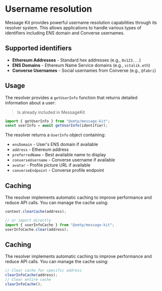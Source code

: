 # Username resolution

Message Kit provides powerful username resolution capabilities through its resolver system. This allows applications to handle various types of identifiers including ENS domain and Converse usernames.

## Supported identifiers

- **Ethereum Addresses** - Standard hex addresses (e.g., `0x123...`)
- **ENS Domains** - Ethereum Name Service domains (e.g., `vitalik.eth`)
- **Converse Usernames** - Social usernames from Converse (e.g., `@fabri`)

## Usage

The resolver provides a `getUserInfo` function that returns detailed information about a user:

> Is already included in MessageKit

```typescript
import { getUserInfo } from "@xmtp/message-kit";
const userInfo = await getUserInfo(identifier);
```

The resolver returns a `UserInfo` object containing:

- `ensDomain` - User's ENS domain if available
- `address` - Ethereum address
- `preferredName` - Best available name to display
- `converseUsername` - Converse username if available
- `avatar` - Profile picture URL if available
- `converseEndpoint` - Converse profile endpoint

## Caching

The resolver implements automatic caching to improve performance and reduce API calls. You can manage the cache using:

```typescript
context.clearCache(address);

// or import directly
import { userInfoCache } from "@xmtp/message-kit";
userInfoCache.clear(address);
```

## Caching

The resolver implements automatic caching to improve performance and reduce API calls. You can manage the cache using:

```typescript
// Clear cache for specific address
clearInfoCache(address);
// Clear entire cache
clearInfoCache();
```
